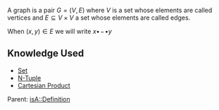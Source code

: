 A graph is a pair <math>G = (V, E)</math> where <math>V</math> is a set whose elements are called vertices and <math>E \subseteq V \times V</math> a set whose elements are called edges.

When <math>(x,y) \in E</math> we will write <math> x \mathrel{\bullet  \! {-} \! \bullet} y</math>

== Knowledge Used ==

* [[Set]]
* [[N-Tuple]]
* [[Cartesian Product]]

Parent:{{link|target=Graph Theory}}
[[isA::Definition]]